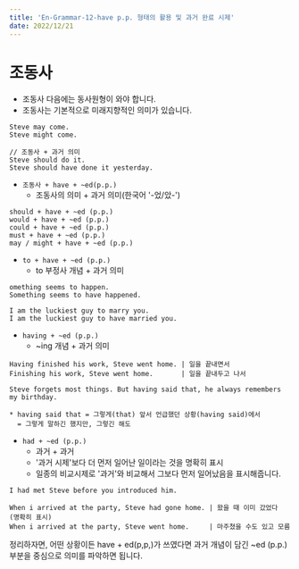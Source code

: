 ```yaml
---
title: 'En-Grammar-12-have p.p. 형태의 활용 및 과거 완료 시제'
date: 2022/12/21
---
```


# 조동사

- 조동사 다음에는 동사원형이 와야 합니다.
- 조동사는 기본적으로 미래지향적인 의미가 있습니다.

```
Steve may come.
Steve might come.

// 조동사 + 과거 의미
Steve should do it.
Steve should have done it yesterday.
```

- `조동사 + have + ~ed(p.p.)`
  - 조동사의 의미 + 과거 의미(한국어 '-었/았-')

```
should + have + ~ed (p.p.)
would + have + ~ed (p.p.)
could + have + ~ed (p.p.)
must + have + ~ed (p.p.)
may / might + have + ~ed (p.p.)
```

- `to + have + ~ed (p.p.)`
  - to 부정사 개념 + 과거 의미

```
omething seems to happen.
Something seems to have happened.

I am the luckiest guy to marry you.
I am the luckiest guy to have married you.
```

- `having + ~ed (p.p.)`
  - ~ing 개념 + 과거 의미

```
Having finished his work, Steve went home. | 일을 끝내면서
Finishing his work, Steve went home.       | 일을 끝내두고 나서

Steve forgets most things. But having said that, he always remembers my birthday.

* having said that = 그렇게(that) 앞서 언급했던 상황(having said)에서
  = 그렇게 말하긴 했지만, 그렇긴 해도
```

- `had + ~ed (p.p.)`
  - 과거 + 과거
  - '과거 시제'보다 더 먼저 일어난 일이라는 것을 명확히 표시
  - 일종의 비교시제로 '과거'와 비교해서 그보다 먼저 일어났음을 표시해줍니다.

```
I had met Steve before you introduced him.

When i arrived at the party, Steve had gone home. | 왔을 때 이미 갔었다 (명확히 표시)
When i arrived at the party, Steve went home.     | 마주쳤을 수도 있고 모름
```

정리하자면, 어떤 상황이든 have + ed(p,p,)가 쓰였다면 과거 개념이 담긴 ~ed (p.p.) 부분을 중심으로 의미를 파악하면 됩니다.
